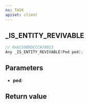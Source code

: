 ```yaml
---
ns: TASK
apiset: client
---
```

## _IS_ENTITY_REVIVABLE

```c
// 0x6C50B9DCCCA70023
Any _IS_ENTITY_REVIVABLE(Ped ped);
```


## Parameters
* **ped**:

## Return value
